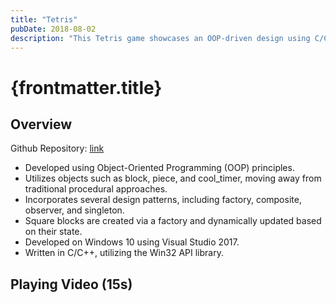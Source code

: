 ```yaml
---
title: "Tetris"
pubDate: 2018-08-02
description: "This Tetris game showcases an OOP-driven design using C/C++ and Win32 API, incorporating multiple design patterns for robust object management."
---
```



# {frontmatter.title}

## Overview

Github Repository: [link](https://github.com/harryplusplus/Tetris)

- Developed using Object-Oriented Programming (OOP) principles.
- Utilizes objects such as block, piece, and cool_timer, moving away from traditional procedural approaches.
- Incorporates several design patterns, including factory, composite, observer, and singleton.
- Square blocks are created via a factory and dynamically updated based on their state.
- Developed on Windows 10 using Visual Studio 2017.
- Written in C/C++, utilizing the Win32 API library.

## Playing Video (15s)

<YouTubeEmbed videoId="PGo5jDAxKu0" />
